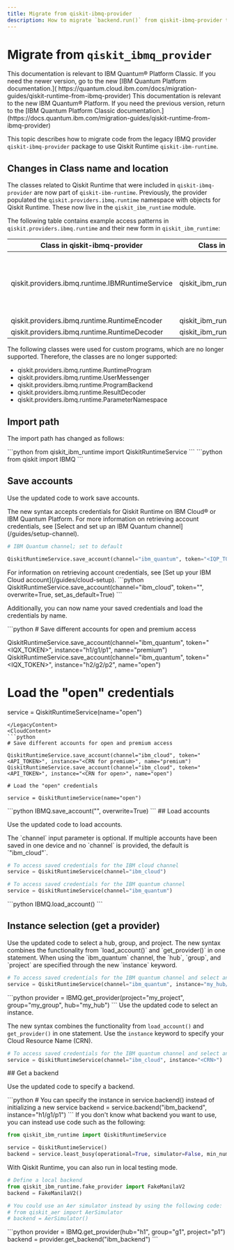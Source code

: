 ```yaml
---
title: Migrate from qiskit-ibmq-provider
description: How to migrate `backend.run()` from qiskit-ibmq-provider to Qiskit Runtime
---
```


# Migrate from `qiskit_ibmq_provider`

<LegacyContent>
<Admonition type="note">
This documentation is relevant to IBM Quantum&reg; Platform Classic. If you need the newer version, go to the new [IBM Quantum Platform documentation.]( https://quantum.cloud.ibm.com/docs/migration-guides/qiskit-runtime-from-ibmq-provider)
</Admonition>
</LegacyContent>
<CloudContent>
<Admonition type="note">
This documentation is relevant to the new IBM Quantum&reg; Platform. If you need the previous version, return to the [IBM Quantum Platform Classic documentation.](https://docs.quantum.ibm.com/migration-guides/qiskit-runtime-from-ibmq-provider)
</Admonition>
</CloudContent>

This topic describes how to migrate code from the legacy IBMQ provider
`qiskit-ibmq-provider` package to use Qiskit Runtime
`qiskit-ibm-runtime`.

## Changes in Class name and location

The classes related to Qiskit Runtime that were included in
`qiskit-ibmq-provider` are now part of `qiskit-ibm-runtime`. Previously, the
provider populated the `qiskit.providers.ibmq.runtime` namespace
with objects for Qiskit Runtime. These now live in the
`qiskit_ibm_runtime` module.

The following table contains example access patterns in
`qiskit.providers.ibmq.runtime` and their new form in
`qiskit_ibm_runtime`:

| Class in qiskit-ibmq-provider                    | Class in qiskit-ibm-runtime               | Notes                                                                                                                |
|--------------------------------------------------|-------------------------------------------|----------------------------------------------------------------------------------------------------------------------|
| qiskit.providers.ibmq.runtime.IBMRuntimeService  | qiskit_ibm_runtime.QiskitRuntimeService   | IBMRuntimeService class was removed from qiskit-ibm-runtime 0.6 and replaced by the new class in qiskit-ibm-runtime. |
| qiskit.providers.ibmq.runtime.RuntimeEncoder     | qiskit_ibm_runtime.RuntimeEncoder         |                                                                                                                      |
| qiskit.providers.ibmq.runtime.RuntimeDecoder     | qiskit_ibm_runtime.RuntimeDecoder         |                                                                                                                      |

The following classes were used for custom programs, which are no longer supported.  Therefore, the classes are no longer supported:

* qiskit.providers.ibmq.runtime.RuntimeProgram
* qiskit.providers.ibmq.runtime.UserMessenger
* qiskit.providers.ibmq.runtime.ProgramBackend
* qiskit.providers.ibmq.runtime.ResultDecoder
* qiskit.providers.ibmq.runtime.ParameterNamespace

## Import path

The import path has changed as follows:

<Tabs>
  <TabItem value="updated" label="Runtime primitives">
```python
from qiskit_ibm_runtime import QiskitRuntimeService
```
  </TabItem>

  <TabItem value="legacy" label="backend.run">
```python
from qiskit import IBMQ
```
  </TabItem>
</Tabs>

## Save accounts

Use the updated code to work save accounts.

<Tabs>
  <TabItem value="updated" label="Runtime primitives">
<LegacyContent>
The new syntax accepts credentials for
Qiskit Runtime on IBM Cloud&reg; or IBM Quantum Platform. For more
information on retrieving account credentials, see [Select and set up an IBM Quantum channel](/guides/setup-channel).

```python
# IBM Quantum channel; set to default

QiskitRuntimeService.save_account(channel="ibm_quantum", token="<IQP_TOKEN>", overwrite=True, set_as_default=True)
```
</LegacyContent>
<CloudContent>
For information on retrieving account credentials, see [Set up your IBM Cloud account](/guides/cloud-setup).
```python
QiskitRuntimeService.save_account(channel="ibm_cloud", token="<API_TOKEN>", overwrite=True, set_as_default=True)
```
</CloudContent>

Additionally, you can now name your saved credentials and load the credentials by name.

<LegacyContent>
```python
# Save different accounts for open and premium access

QiskitRuntimeService.save_account(channel="ibm_quantum", token="<IQX_TOKEN>", instance="h1/g1/p1", name="premium")
QiskitRuntimeService.save_account(channel="ibm_quantum", token="<IQX_TOKEN>", instance="h2/g2/p2", name="open")

# Load the "open" credentials

service = QiskitRuntimeService(name="open")
```
</LegacyContent>
<CloudContent>
```python
# Save different accounts for open and premium access

QiskitRuntimeService.save_account(channel="ibm_cloud", token="<API_TOKEN>", instance="<CRN for premium>", name="premium")
QiskitRuntimeService.save_account(channel="ibm_cloud", token="<API_TOKEN>", instance="<CRN for open>", name="open")

# Load the "open" credentials

service = QiskitRuntimeService(name="open")
```
</CloudContent>
  </TabItem>

  <TabItem value="legacy" label="backend.run">
```python
IBMQ.save_account("<IQX_TOKEN>", overwrite=True)
```
  </TabItem>
</Tabs>

<LegacyContent>
## Load accounts

Use the updated code to load accounts.

<Tabs>
  <TabItem value="updated" label="Runtime primitives">
The `channel` input parameter is
optional. If multiple accounts have been saved in one device and no
`channel` is provided, the default is `"ibm_cloud"`.

```python
# To access saved credentials for the IBM cloud channel
service = QiskitRuntimeService(channel="ibm_cloud")

# To access saved credentials for the IBM quantum channel
service = QiskitRuntimeService(channel="ibm_quantum")
```
  </TabItem>

  <TabItem value="legacy" label="backend.run">
```python
IBMQ.load_account()
```
  </TabItem>
</Tabs>
</LegacyContent>

## Instance selection (get a provider)
<LegacyContent>
Use the updated code to select a hub, group, and project.

<Tabs>
  <TabItem value="updated" label="Runtime primitives">
The new syntax combines the functionality from `load_account()` and
`get_provider()` in one statement. When using the `ibm_quantum` channel,
the `hub`, `group`, and `project` are specified through the new
`instance` keyword.

```python
# To access saved credentials for the IBM quantum channel and select an instance
service = QiskitRuntimeService(channel="ibm_quantum", instance="my_hub/my_group/my_project")
```
  </TabItem>

  <TabItem value="legacy" label="backend.run">
```python
provider = IBMQ.get_provider(project="my_project", group="my_group", hub="my_hub")
```
  </TabItem>
</Tabs>
</LegacyContent>
<CloudContent>
Use the updated code to select an instance.

The new syntax combines the functionality from `load_account()` and
`get_provider()` in one statement. Use the `instance` keyword to specify your Cloud Resource Name (CRN).

```python
# To access saved credentials for the IBM quantum channel and select an instance
service = QiskitRuntimeService(channel="ibm_cloud", instance="<CRN>")
```
</CloudContent>
## Get a backend

Use the updated code to specify a backend.

<Tabs>
  <TabItem value="updated" label="Runtime primitives">
```python
# You can specify the instance in service.backend() instead of initializing a new service
backend = service.backend("ibm_backend", instance="h1/g1/p1")
```
If you don't know what backend you want to use, you can instead use code such as the following:

```python
from qiskit_ibm_runtime import QiskitRuntimeService

service = QiskitRuntimeService()
backend = service.least_busy(operational=True, simulator=False, min_num_qubits=<num_qubits>)
```
With Qiskit Runtime, you can also run in local testing mode.

```python
# Define a local backend
from qiskit_ibm_runtime.fake_provider import FakeManilaV2
backend = FakeManilaV2()

# You could use an Aer simulator instead by using the following code:
# from qiskit_aer import AerSimulator
# backend = AerSimulator()
```

  </TabItem>

  <TabItem value="legacy" label="backend.run">
```python
provider = IBMQ.get_provider(hub="h1", group="g1", project="p1")
backend = provider.get_backend("ibm_backend")
```
  </TabItem>
</Tabs>

